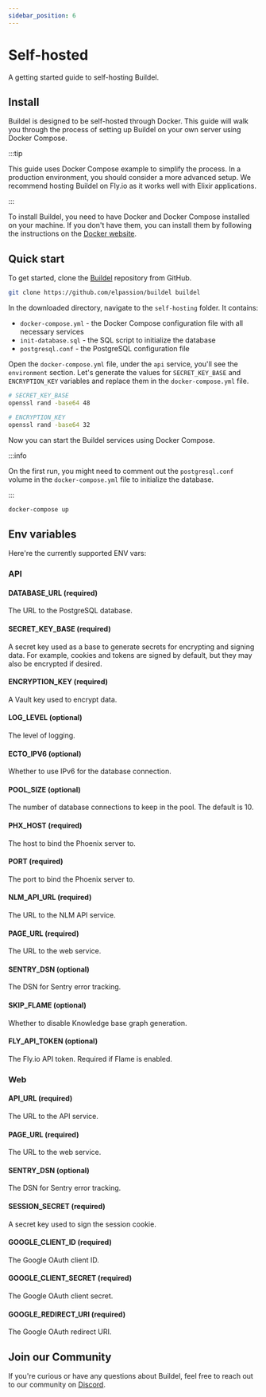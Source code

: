 ```yaml
---
sidebar_position: 6
---
```




# Self-hosted

A getting started guide to self-hosting Buildel.

## Install

Buildel is designed to be self-hosted through Docker. This guide will walk you through the process of setting up Buildel on your own server using Docker Compose.

:::tip

This guide uses Docker Compose example to simplify the process. In a production environment, you should consider a more advanced setup.
We recommend hosting Buildel on Fly.io as it works well with Elixir applications.

:::

To install Buildel, you need to have Docker and Docker Compose installed on your machine.
If you don't have them, you can install them by following the instructions on the [Docker website](https://docs.docker.com/get-docker/).

## Quick start

To get started, clone the [Buildel](https://github.com/elpassion/buildel) repository from GitHub.
    
```bash
git clone https://github.com/elpassion/buildel buildel
```

In the downloaded directory, navigate to the `self-hosting` folder. It contains:
- `docker-compose.yml` - the Docker Compose configuration file with all necessary services
- `init-database.sql` - the SQL script to initialize the database
- `postgresql.conf` - the PostgreSQL configuration file

Open the `docker-compose.yml` file, under the `api` service, you'll see the `environment` section.
Let's generate the values for `SECRET_KEY_BASE` and `ENCRYPTION_KEY` variables and replace them in the `docker-compose.yml` file.

```bash
# SECRET_KEY_BASE
openssl rand -base64 48

# ENCRYPTION_KEY
openssl rand -base64 32
```

Now you can start the Buildel services using Docker Compose.

:::info

On the first run, you might need to comment out the `postgresql.conf` volume in the `docker-compose.yml` file to initialize the database.

:::

```bash
docker-compose up
```


## Env variables

Here're the currently supported ENV vars:

### API

#### DATABASE_URL (required)

The URL to the PostgreSQL database.

#### SECRET_KEY_BASE (required)

A secret key used as a base to generate secrets for encrypting and signing data. For example, cookies and tokens are signed by default, but they may also be encrypted if desired.

#### ENCRYPTION_KEY (required)

A Vault key used to encrypt data.

#### LOG_LEVEL (optional)

The level of logging.

#### ECTO_IPV6 (optional)

Whether to use IPv6 for the database connection.

#### POOL_SIZE (optional)

The number of database connections to keep in the pool. The default is 10.

#### PHX_HOST (required)

The host to bind the Phoenix server to.

#### PORT (required)

The port to bind the Phoenix server to.

#### NLM_API_URL (required)

The URL to the NLM API service.

#### PAGE_URL (required)

The URL to the web service.

#### SENTRY_DSN (optional)

The DSN for Sentry error tracking.

#### SKIP_FLAME (optional)

Whether to disable Knowledge base graph generation.

#### FLY_API_TOKEN (optional)

The Fly.io API token. Required if Flame is enabled.

### Web

#### API_URL (required)

The URL to the API service.

#### PAGE_URL (required)

The URL to the web service.

#### SENTRY_DSN (optional)

The DSN for Sentry error tracking.

#### SESSION_SECRET (required)

A secret key used to sign the session cookie.

#### GOOGLE_CLIENT_ID (required)

The Google OAuth client ID.

#### GOOGLE_CLIENT_SECRET (required)

The Google OAuth client secret.

#### GOOGLE_REDIRECT_URI (required)

The Google OAuth redirect URI.

## Join our Community

If you're curious or have any questions about Buildel, feel free to reach out to our community on <a href={DISCORD_URL} target="__blank">Discord</a>.